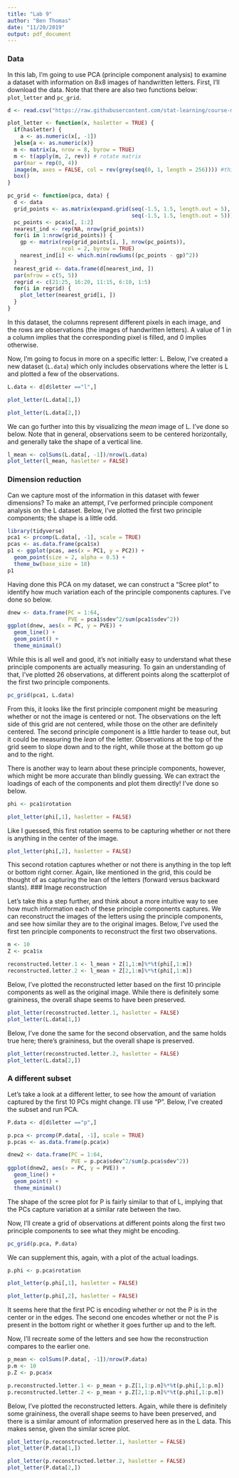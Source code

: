 ```yaml
---
title: "Lab 9"
author: "Ben Thomas"
date: "11/20/2019"
output: pdf_document
---
```


### Data

In this lab, I'm going to use PCA (principle component analysis) to examine a dataset with information on 8x8 images of handwritten letters. First, I'll download the data. Note that there are also two functions below: `plot_letter` and `pc_grid`. 

```r
d <- read.csv("https://raw.githubusercontent.com/stat-learning/course-materials/master/data/handwritten.csv")

plot_letter <- function(x, hasletter = TRUE) {
  if(hasletter) {
    a <- as.numeric(x[, -1])
  }else{a <- as.numeric(x)}
  m <- matrix(a, nrow = 8, byrow = TRUE)
  m <- t(apply(m, 2, rev)) # rotate matrix
  par(mar = rep(0, 4))
  image(m, axes = FALSE, col = rev(grey(seq(0, 1, length = 256)))) #this should be a divergent palette
  box()
}

pc_grid <- function(pca, data) {
  d <- data
  grid_points <- as.matrix(expand.grid(seq(-1.5, 1.5, length.out = 5), 
                                       seq(-1.5, 1.5, length.out = 5)))
  pc_points <- pca$x[, 1:2]
  nearest_ind <- rep(NA, nrow(grid_points))
  for(i in 1:nrow(grid_points)) {
    gp <- matrix(rep(grid_points[i, ], nrow(pc_points)), 
                 ncol = 2, byrow = TRUE)
    nearest_ind[i] <- which.min(rowSums((pc_points - gp)^2))
  }
  nearest_grid <- data.frame(d[nearest_ind, ])
  par(mfrow = c(5, 5))
  regrid <- c(21:25, 16:20, 11:15, 6:10, 1:5)
  for(i in regrid) {
    plot_letter(nearest_grid[i, ])
  }
}
```

In this dataset, the columns represent different pixels in each image, and the rows are observations (the images of handwritten letters). A value of 1 in a column implies that the corresponding pixel is filled, and 0 implies otherwise. 

Now, I'm going to focus in more on a specific letter: L. Below, I've created a new dataset (`L.data`) which only includes observations where the letter is L and plotted a few of the observations. 

```r
L.data <- d[d$letter =="l",]
```

```r
plot_letter(L.data[1,])
```

```r
plot_letter(L.data[2,])
```

We can go further into this by visualizing the *mean* image of L. I've done so below. Note that in general, observations seem to be centered horizontally, and generally take the shape of a vertical line. 

```r
l_mean <- colSums(L.data[, -1])/nrow(L.data)
plot_letter(l_mean, hasletter = FALSE)
```

### Dimension reduction

Can we capture most of the information in this dataset with fewer dimensions? To make an attempt, I've performed principle component analysis on the L dataset. Below, I've plotted the first two principle components; the shape is a little odd.

```r
library(tidyverse)
pca1 <- prcomp(L.data[, -1], scale = TRUE)
pcas <- as.data.frame(pca1$x)
p1 <- ggplot(pcas, aes(x = PC1, y = PC2)) +
  geom_point(size = 2, alpha = 0.5) +
  theme_bw(base_size = 18)
p1
```

Having done this PCA on my dataset, we can construct a "Scree plot" to identify how much variation each of the principle components captures. I've done so below.

```r
dnew <- data.frame(PC = 1:64,
                   PVE = pca1$sdev^2/sum(pca1$sdev^2))
ggplot(dnew, aes(x = PC, y = PVE)) +
  geom_line() + 
  geom_point() + 
  theme_minimal()
```

While this is all well and good, it's not initially easy to understand what these principle components are actually measuring. To gain an understanding of that, I've plotted 26 observations, at different points along the scatterplot of the first two principle components. 

```r
pc_grid(pca1, L.data)
```

From this, it looks like the first principle component might be measuring whether or not the image is centered or not. The observations on the left side of this grid are not centered, while those on the other are definitely centered. The second principle component is a little harder to tease out, but it could be measuring the *lean* of the letter. Observations at the top of the grid seem to slope down and to the right, while those at the bottom go up and to the right. 

There is another way to learn about these principle components, however, which might be more accurate than blindly guessing. We can extract the loadings of each of the components and plot them directly! I've done so below. 

```r
phi <- pca1$rotation
```

```r
plot_letter(phi[,1], hasletter = FALSE)
```

Like I guessed, this first rotation seems to be capturing whether or not there is anything in the center of the image. 

```r
plot_letter(phi[,2], hasletter = FALSE)
```

This second rotation captures whether or not there is anything in the top left or bottom right corner. Again, like mentioned in the grid, this could be thought of as capturing the lean of the letters (forward versus backward slants). 
### Image reconstruction

Let's take this a step further, and think about a more intuitive way to see how much information each of these principle components captures. We can reconstruct the images of the letters using the principle components, and see how similar they are to the original images. Below, I've used the first ten principle components to reconstruct the first two observations. 

```r
m <- 10
Z <- pca1$x

reconstructed.letter.1 <- l_mean + Z[1,1:m]%*%t(phi[,1:m])
reconstructed.letter.2 <- l_mean + Z[2,1:m]%*%t(phi[,1:m])
```

Below, I've plotted the reconstructed letter based on the first 10 principle components as well as the original image. While there is definitely some graininess, the overall shape seems to have been preserved. 

```r
plot_letter(reconstructed.letter.1, hasletter = FALSE)
plot_letter(L.data[1,])
```

Below, I've done the same for the second observation, and the same holds true here; there's graininess, but the overall shape is preserved. 

```r
plot_letter(reconstructed.letter.2, hasletter = FALSE)
plot_letter(L.data[2,])
```

### A different subset

Let's take a look at a different letter, to see how the amount of variation captured by the first 10 PCs might change. I'll use "P". Below, I've created the subset and run PCA.

```r
P.data <- d[d$letter =="p",]
```

```r
p.pca <- prcomp(P.data[, -1], scale = TRUE)
p.pcas <- as.data.frame(p.pca$x)
```

```r
dnew2 <- data.frame(PC = 1:64,
                    PVE = p.pca$sdev^2/sum(p.pca$sdev^2))
ggplot(dnew2, aes(x = PC, y = PVE)) +
  geom_line() + 
  geom_point() + 
  theme_minimal()
```

The shape of the scree plot for P is fairly similar to that of L, implying that the PCs capture variation at a similar rate between the two. 

Now, I'll create a grid of observations at different points along the first two principle components to see what they might be encoding. 

```r
pc_grid(p.pca, P.data)
```

We can supplement this, again, with a plot of the actual loadings. 

```r
p.phi <- p.pca$rotation
```

```r
plot_letter(p.phi[,1], hasletter = FALSE)
```

```r
plot_letter(p.phi[,2], hasletter = FALSE)
```

It seems here that the first PC is encoding whether or not the P is in the center or in the edges. The second one encodes whether or not the P is present in the bottom right or whether it goes further up and to the left. 

Now, I'll recreate some of the letters and see how the reconstruction compares to the earlier one. 

```r
p_mean <- colSums(P.data[, -1])/nrow(P.data)
p.m <- 10
p.Z <- p.pca$x

p.reconstructed.letter.1 <- p_mean + p.Z[1,1:p.m]%*%t(p.phi[,1:p.m])
p.reconstructed.letter.2 <- p_mean + p.Z[2,1:p.m]%*%t(p.phi[,1:p.m])
```

Below, I've plotted the reconstructed letters. Again, while there is definitely some graininess, the overall shape seems to have been preserved, and there is a similar amount of information preserved here as in the L data. This makes sense, given the similar scree plot. 

```r
plot_letter(p.reconstructed.letter.1, hasletter = FALSE)
plot_letter(P.data[1,])
```

```r
plot_letter(p.reconstructed.letter.2, hasletter = FALSE)
plot_letter(P.data[2,])
```
